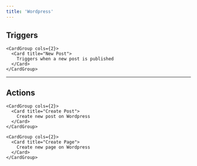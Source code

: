 ```yaml
---
title: 'Wordpress'
---
```


## Triggers


    <CardGroup cols={2}>
      <Card title="New Post">
        Triggers when a new post is published
      </Card>
    </CardGroup>
  

---

## Actions


    <CardGroup cols={2}>
      <Card title="Create Post">
        Create new post on Wordpress
      </Card>
    </CardGroup>
  
    <CardGroup cols={2}>
      <Card title="Create Page">
        Create new page on Wordpress
      </Card>
    </CardGroup>
  
